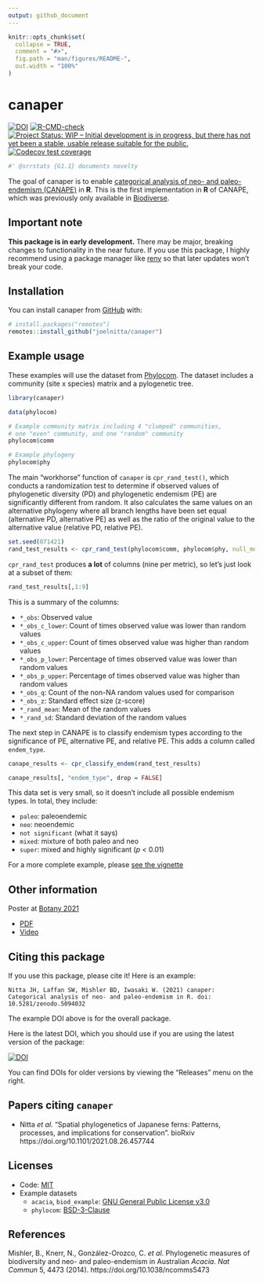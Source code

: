 ```yaml
---
output: github_document
---
```


<!-- README.md is generated from README.Rmd. Please edit that file -->

<!-- You'll still need to render `README.Rmd` regularly, to keep `README.md` up-to-date. `devtools::build_readme()` is handy for this. You could also use GitHub Actions to re-render `README.Rmd` every time you push. An example workflow can be found here: <https://github.com/r-lib/actions/tree/master/examples>. -->

```r
knitr::opts_chunk$set(
  collapse = TRUE,
  comment = "#>",
  fig.path = "man/figures/README-",
  out.width = "100%"
)
```

# canaper

<!-- badges: start -->
[![DOI](https://zenodo.org/badge/359280907.svg)](https://zenodo.org/badge/latestdoi/359280907)
[![R-CMD-check](https://github.com/joelnitta/canaper/workflows/R-CMD-check/badge.svg)](https://github.com/joelnitta/canaper/actions)
[![Project Status: WIP – Initial development is in progress, but there has not yet been a stable, usable release suitable for the public.](https://www.repostatus.org/badges/latest/wip.svg)](https://www.repostatus.org/#wip)
[![Codecov test coverage](https://codecov.io/gh/joelnitta/canaper/branch/main/graph/badge.svg)](https://codecov.io/gh/joelnitta/canaper?branch=main)
<!-- badges: end -->

```r
#' @srrstats {G1.1} documents novelty
```

The goal of canaper is to enable [categorical analysis of neo- and paleo-endemism (CANAPE)](https://doi.org/10.1038/ncomms5473) in **R**. This is the first implementation in **R** of CANAPE, which was previously only available in [Biodiverse](http://shawnlaffan.github.io/biodiverse/).

## Important note

**This package is in early development.** There may be major, breaking changes to functionality in the near future. If you use this package, I highly recommend using a package manager like [renv](https://rstudio.github.io/renv/articles/renv.html) so that later updates won't break your code.

## Installation

You can install canaper from [GitHub](https://github.com/) with:

``` r
# install.packages("remotes")
remotes::install_github("joelnitta/canaper")
```

## Example usage

These examples will use the dataset from [Phylocom](http://phylodiversity.net/phylocom/). 
The dataset includes a community (site x species) matrix and a pylogenetic tree.

```r
library(canaper)

data(phylocom)

# Example community matrix including 4 "clumped" communities, 
# one "even" community, and one "random" community
phylocom$comm

# Example phylogeny
phylocom$phy
```

The main "workhorse" function of `canaper` is `cpr_rand_test()`, which conducts a randomization test to determine if observed values of phylogenetic diversity (PD) and phylogenetic endemism (PE) are significantly different from random. It also calculates the same values on an alternative phylogeny where all branch lengths have been set equal (alternative PD, alternative PE) as well as the ratio of the original value to the alternative value (relative PD, relative PE).

```r
set.seed(071421)
rand_test_results <- cpr_rand_test(phylocom$comm, phylocom$phy, null_model = "swap")
```

`cpr_rand_test` produces **a lot** of columns (nine per metric), so let's just look at a subset of them:

```r
rand_test_results[,1:9]
```

This is a summary of the columns:

- `*_obs`: Observed value
- `*_obs_c_lower`: Count of times observed value was lower than random values
- `*_obs_c_upper`: Count of times observed value was higher than random values
- `*_obs_p_lower`: Percentage of times observed value was lower than random values
- `*_obs_p_upper`: Percentage of times observed value was higher than random values
- `*_obs_q`: Count of the non-NA random values used for comparison
- `*_obs_z`: Standard effect size (z-score)
- `*_rand_mean`: Mean of the random values
- `*_rand_sd`: Standard deviation of the random values

The next step in CANAPE is to classify endemism types according to the significance of PE, alternative PE, and relative PE. This adds a column called `endem_type`.

```r
canape_results <- cpr_classify_endem(rand_test_results)

canape_results[, "endem_type", drop = FALSE]
```

This data set is very small, so it doesn't include all possible endemism types. In total, they include:

- `paleo`: paleoendemic
- `neo`: neoendemic
- `not significant` (what it says)
- `mixed`: mixture of both paleo and neo
- `super`: mixed and highly significant (*p* < 0.01)

For a more complete example, please [see the vignette](https://joelnitta.github.io/canaper/articles/canape.html)

## Other information

Poster at [Botany 2021](https://2021.botanyconference.org/)

- [PDF](https://github.com/joelnitta/botany_poster_2021/raw/main/canaper.pdf)
- [Video](https://www.youtube.com/watch?v=LXn_ziEli_Q)

## Citing this package

If you use this package, please cite it! Here is an example:

```
Nitta JH, Laffan SW, Mishler BD, Iwasaki W. (2021) canaper: Categorical analysis of neo- and paleo-endemism in R. doi: 10.5281/zenodo.5094032
```

The example DOI above is for the overall package. 

Here is the latest DOI, which you should use if you are using the latest version of the package:

[![DOI](https://zenodo.org/badge/359280907.svg)](https://zenodo.org/badge/latestdoi/359280907)

You can find DOIs for older versions by viewing the "Releases" menu on the right.

## Papers citing `canaper`

- Nitta *et al.* "Spatial phylogenetics of Japanese ferns: Patterns, processes, and implications for conservation". bioRxiv https://doi.org/10.1101/2021.08.26.457744

## Licenses

- Code: [MIT](LICENSE.md)
- Example datasets
  - `acacia`, `biod_example`: [GNU General Public License v3.0](data-raw/LICENSE-gpl.txt)
  - `phylocom`: [BSD-3-Clause](data-raw/LICENSE-bsd3.txt)

## References

Mishler, B., Knerr, N., González-Orozco, C. *et al*. Phylogenetic measures of biodiversity and neo- and paleo-endemism in Australian *Acacia*. *Nat Commun* 5, 4473 (2014). https://doi.org/10.1038/ncomms5473
